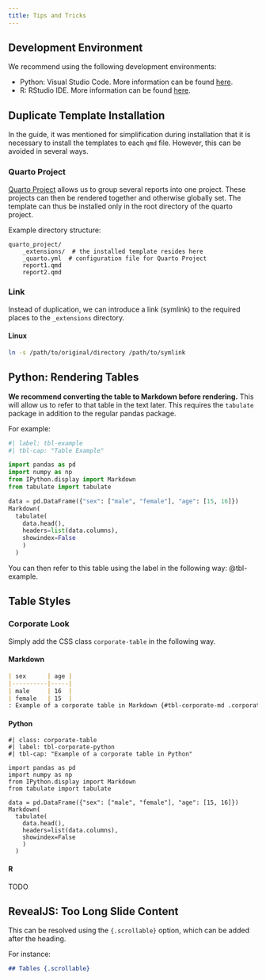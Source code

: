 ```yaml
---
title: Tips and Tricks
---
```


## Development Environment

We recommend using the following development environments:

- Python: Visual Studio Code. More information can be found [here](https://quarto.org/docs/tools/vscode.html).
- R: RStudio IDE. More information can be found [here](https://quarto.org/docs/tools/rstudio.html).

## Duplicate Template Installation

In the guide, it was mentioned for simplification during installation that it is necessary to install the templates to each `qmd` file. However, this can be avoided in several ways.

### Quarto Project

[Quarto Project](https://quarto.org/docs/projects/quarto-projects.html) allows us to group several reports into one project. These projects can then be rendered together and otherwise globally set. The template can thus be installed only in the root directory of the quarto project.

Example directory structure:

```
quarto_project/
    _extensions/  # the installed template resides here
    _quarto.yml  # configuration file for Quarto Project
    report1.qmd
    report2.qmd
```

### Link

Instead of duplication, we can introduce a link (symlink) to the required places to the `_extensions` directory.

::: {.panel-tabset}

#### Linux

```sh
ln -s /path/to/original/directory /path/to/symlink
```

::::

## Python: Rendering Tables

**We recommend converting the table to Markdown before rendering.** This will allow us to refer to that table in the text later. This requires the `tabulate` package in addition to the regular pandas package.

For example:

```python
#| label: tbl-example
#| tbl-cap: "Table Example"

import pandas as pd
import numpy as np
from IPython.display import Markdown
from tabulate import tabulate

data = pd.DataFrame({"sex": ["male", "female"], "age": [15, 16]})
Markdown(
  tabulate(
    data.head(),
    headers=list(data.columns),
    showindex=False
    )
  )
```

You can then refer to this table using the label in the following way: @tbl-example.

## Table Styles

### Corporate Look

Simply add the CSS class `corporate-table` in the following way.

::: {.panel-tabset}

#### Markdown

```.markdown

| sex      | age |
|----------|-----|
| male     | 16  |
| female   | 15  |
: Example of a corporate table in Markdown {#tbl-corporate-md .corporate-table}
```

#### Python

```.python
#| class: corporate-table
#| label: tbl-corporate-python
#| tbl-cap: "Example of a corporate table in Python"

import pandas as pd
import numpy as np
from IPython.display import Markdown
from tabulate import tabulate

data = pd.DataFrame({"sex": ["male", "female"], "age": [15, 16]})
Markdown(
  tabulate(
    data.head(),
    headers=list(data.columns),
    showindex=False
    )
  )
```

#### R

TODO

:::

## RevealJS: Too Long Slide Content

This can be resolved using the `{.scrollable}` option, which can be added after the heading.

For instance:

```.markdown
## Tables {.scrollable}
```
